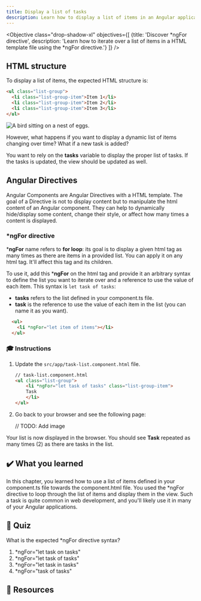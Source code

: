 ```yaml
---
title: Display a list of tasks
description: Learn how to display a list of items in an Angular application.
---
```



<Objective class="drop-shadow-xl" objectives={[
    {title: 'Discover *ngFor directive', description: 'Learn how to iterate over a list of items in a HTML template file using the *ngFor directive.'}
]} />

## HTML structure

To display a list of items, the expected HTML structure is:

```html
<ul class="list-group">
  <li class="list-group-item">Item 1</li>
  <li class="list-group-item">Item 2</li>
  <li class="list-group-item">Item 3</li>
</ul>
```

<Image class="shadow-xl rounded-xl" src={staticImg} alt="A bird sitting on a nest of eggs."/>

However, what happens if you want to display a dynamic list of items changing over time?
What if a new task is added?

You want to rely on the **tasks** variable to display the proper list of tasks.
If the tasks is updated, the view should be updated as well.

## Angular Directives

Angular Components are Angular Directives with a HTML template.
The goal of a Directive is not to display content but to manipulate the html content of an Angular component.
They can help to dynamically hide/display some content, change their style, or affect how many times a content is displayed.

### *ngFor directive

***ngFor** name refers to **for loop**: its goal is to display a given html tag as many times as there are items in a provided list.
You can apply it on any html tag. It'll affect this tag and its children.

To use it, add this ***ngFor** on the html tag and provide it an arbitrary syntax to define the list you want to iterate over and a reference to use the value of each item.
This syntax is `let task of tasks`:

- **tasks** refers to the list defined in your component.ts file.
- **task** is the reference to use the value of each item in the list (you can name it as you want).

```html
  <ul>
    <li *ngFor="let item of items"></li>
  </ul>
```

### 🎓 Instructions

<Steps>

1. Update the `src/app/task-list.component.html` file.

    ```html
    // task-list.component.html
    <ul class="list-group">
        <li *ngFor="let task of tasks" class="list-group-item">
        Task
        </li>
    </ul>
    ```

2. Go back to your browser and see the following page:

    // TODO: Add image

</Steps>

Your list is now displayed in the browser.
You should see **Task** repeated as many times (2) as there are tasks in the list.

## ✔️ What you learned

In this chapter, you learned how to use a list of items defined in your component.ts file towards the component.html file.
You used the *ngFor directive to loop through the list of items and display them in the view.
Such a task is quite common in web development, and you'll likely use it in many of your Angular applications.

## 🚦 Quiz

What is the expected *ngFor directive syntax?

1. *ngFor="let task on tasks"
2. *ngFor="let task of tasks"
3. *ngFor="let task in tasks"
4. *ngFor="task of tasks"

## 🔗 Resources


